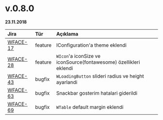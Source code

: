 # v.0.8.0

**23.11.2018**


| Jira                                                      | Tür           | Açıklama                                                                      |
|:----------------------------------------------------------|:--------------|:------------------------------------------------------------------------------|
| [WFACE-17](https://jira.digiturk.com.tr/browse/WFACE-17)  | feature       | IConfiguration'a theme eklendi                                                |
| [WFACE-28](https://jira.digiturk.com.tr/browse/WFACE-28)  | feature       | `WIcon`'a iconSize ve iconSource(fontawesome) özellikleri eklendi             |
| [WFACE-43](https://jira.digiturk.com.tr/browse/WFACE-43)  | bugfix        | `WLoadingButton` slideri radius ve height ayarlandi                           |
| [WFACE-63](https://jira.digiturk.com.tr/browse/WFACE-63)  | bugfix        | Snackbar gosterim hatalari giderildi                                          |
| [WFACE-69](https://jira.digiturk.com.tr/browse/WFACE-69)  | bugfix        | `WTable` default margin eklendi                                               |

